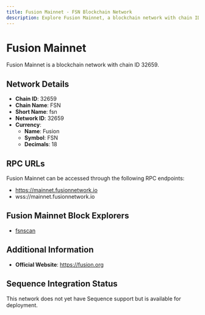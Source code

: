 ```yaml
--- 
title: Fusion Mainnet - FSN Blockchain Network
description: Explore Fusion Mainnet, a blockchain network with chain ID 32659. Learn about its native currency, Fusion, and how to interact with the network.
---
```


# Fusion Mainnet

Fusion Mainnet is a blockchain network with chain ID 32659.

## Network Details

- **Chain ID**: 32659
- **Chain Name**: FSN
- **Short Name**: fsn
- **Network ID**: 32659
- **Currency**: 
  - **Name**: Fusion
  - **Symbol**: FSN
  - **Decimals**: 18

## RPC URLs

Fusion Mainnet can be accessed through the following RPC endpoints:

- https://mainnet.fusionnetwork.io
- wss://mainnet.fusionnetwork.io

## Fusion Mainnet Block Explorers

- [fsnscan](https://fsnscan.com)

## Additional Information

- **Official Website**: https://fusion.org

## Sequence Integration Status

This network does not yet have Sequence support but is available for deployment.
